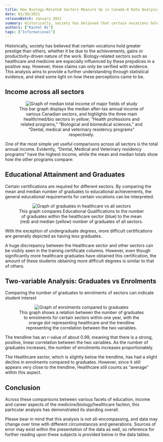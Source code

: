 ```yaml
---
title: How Biology-Related Sectors Measure Up in Canada-A Data Analysis
date: 01/30/2021
releaseBatch: January 2021
summary: Historically, society has believed that certain vocations hold greater prestige than others, whether it be due to the achievements, gains or productivity-driven nature of the work. Biology-related sectors such as healthcare and medicine are especially influenced by these prejudices in a positive way.
authors: ["Rachel Ni"]
tags: ["Informational"]
---
```


<div>
  <p>Historically, society has believed that certain vocations hold greater prestige than others, whether it be due to the achievements, gains or productivity-driven nature of the work.
    Biology-related sectors such as healthcare and medicine are especially influenced by these prejudices in a positive way. However, these claims can only be verified with evidence. This analysis aims to provide a further understanding through
    statistical evidence, and shed some light on how these perceptions came to be.</p>

  <h2>Income across all sectors</h2>
  <div align="center">
    <figure>
      <img src="/blog/release-jan/biology-related-sectors/image1.png" alt="Graph of median total income of major fields of study" />
      <figcaption>
        This bar graph displays the median after-tax annual income of various Canadian sectors, and highlights the three main health/med/bio sectors in yellow; “Health professions and related programs,” “Biological and biomedical sciences,” and
        “Dental, medical and veterinary residency programs” respectively.
      </figcaption>
    </figure>
  </div>

  <p>One of the most simple yet useful comparisons across all sectors is the total annual income. Evidently, “Dental, Medical and Veterinary residency programs” have the highest income, while the mean and median totals show how the other programs
    compare:</p>
 

  <h2> Educational Attainment and Graduates</h2>
  <p>Certain certifications are required for different sectors. By comparing the mean and median number of graduates to educational achievements, the general educational requirements for certain vocations can be interpreted.</p>

  <div align="center">
    <figure>
      <img src="/blog/release-jan/biology-related-sectors/image2.png" alt="Graph of graduates in healthcare vs all sectors" />
      <figcaption>
        This graph compares Educational Qualifications to the number of graduates within the healthcare sector (blue) to the mean (red) and median (yellow) number of graduates of all sectors.
      </figcaption>
    </figure>
  </div>

  <p>With the exception of undergraduate degrees, more difficult certifications are generally depicted as having less graduates.</p>
  <p>
    A huge discrepancy between the Healthcare sector and other sectors can be visibly seen in the training certificate columns. However, even though significantly more healthcare graduates
    have obtained this certification, the amount of these students obtaining more difficult degrees is similar to that of others.</p>

  <h2>Two-variable Analysis: Graduates vs Enrolments</h2>
  <p>Comparing the number of graduates to enrolments of sectors can indicate student interest</p>

  <div align="center">
    <figure>
      <img src="/blog/release-jan/biology-related-sectors/image3.png" alt="Graph of enrolments compared to graduates" />
      <figcaption>
        This graph shows a relation between the number of graduates to enrolments for certain sectors within one year, with the orange dot representing healthcare and the trendline representing the correlation between the two variables.
      </figcaption>
    </figure>
  </div>

  <p>The trendline has an r-value of about 0.99, meaning that there is a strong, positive, linear correlation between the two variables. As the number of graduates increases, the number of enrolments increases proportionately.</p>
  <p>The Healthcare sector, which is slightly below the trendline, has had a slight decline in enrolments compared to graduates. However, since it still appears very close to the trendline, Healthcare still counts as “average” within this aspect.</p>

  <h2>Conclusion</h2>
  <p> Across these comparisons between various facets of education, income and career aspects of the medicine/biology/healthcare faction, this particular analysis has demonstrated its standing overall.</p>
  <p>Please bear in mind that this analysis is not all-encompassing, and data may change over time with different circumstances and generations. Sources of error may exist within the presentation of the data as well, so reference for further reading
    upon these subjects is provided below in the data tables.</p>
</div>
